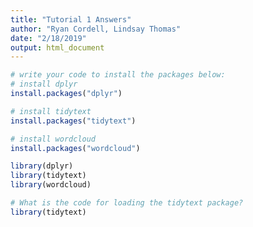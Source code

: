 ```yaml
---
title: "Tutorial 1 Answers"
author: "Ryan Cordell, Lindsay Thomas"
date: "2/18/2019"
output: html_document
---
```


```r

# write your code to install the packages below:
# install dplyr
install.packages("dplyr")

# install tidytext
install.packages("tidytext")

# install wordcloud
install.packages("wordcloud")

library(dplyr)
library(tidytext)
library(wordcloud)

```

```r
# What is the code for loading the tidytext package?
library(tidytext)
```


